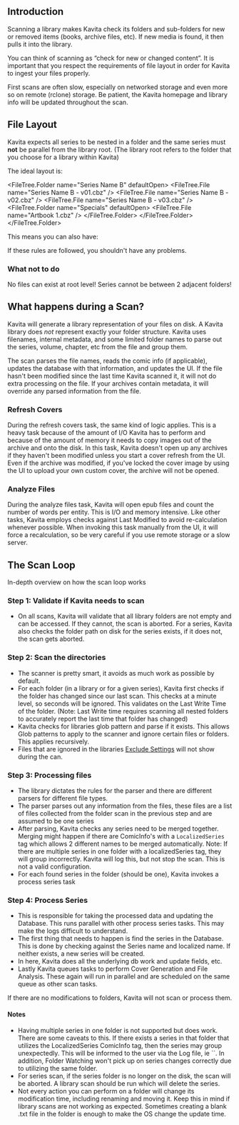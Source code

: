 

## Introduction
Scanning a library makes Kavita check its folders and sub-folders for new or removed items (books, archive files, etc). If new media is found, it then pulls it into the library.

You can think of scanning as “check for new or changed content”. It is important that you respect the requirements of file layout in order for Kavita to ingest your files properly.

<Callout type="info">
 First scans are often slow, especially on networked storage and even more so on remote (rclone) storage. Be patient, the Kavita homepage and library info will be updated throughout the scan.
</Callout>

## File Layout
Kavita expects all series to be nested in a folder and the same series must **not** be parallel from the library root. (The library root refers to the folder that you choose for a library within Kavita)

The ideal layout is:

<FileTree>
<FileTree.Folder name="Library Root" defaultOpen>
  <FileTree.Folder name="Series Name A" defaultOpen>
    <FileTree.File name="Series Name A - v01.cbz" />
    <FileTree.File name="Series Name A - v02.cbz" />
    <FileTree.File name="Series Name A - v03.cbz" />
    <FileTree.Folder name="Specials" defaultOpen>
      <FileTree.File name="Artbook 1.cbz" />
    </FileTree.Folder>
  </FileTree.Folder>
  
  <FileTree.Folder name="Series Name B" defaultOpen>
    <FileTree.File name="Series Name B - v01.cbz" />
    <FileTree.File name="Series Name B - v02.cbz" />
    <FileTree.File name="Series Name B - v03.cbz" />
    <FileTree.Folder name="Specials" defaultOpen>
      <FileTree.File name="Artbook 1.cbz" />
    </FileTree.Folder>
  </FileTree.Folder>
</FileTree.Folder>
</FileTree>

This means you can also have:

<FileTree>
<FileTree.Folder name="Library Root" defaultOpen>
  <FileTree.Folder name="Publisher A" defaultOpen>
    <FileTree.Folder name="Series Name A" defaultOpen>
      <FileTree.File name="Series Name A - v01.cbz" />
      <FileTree.File name="Series Name A - v02.cbz" />
      <FileTree.File name="Series Name A - v03.cbz" />
    </FileTree.Folder>
    <FileTree.Folder name="Series Name B" defaultOpen>
      <FileTree.File name="Oneshot.cbz" />
    </FileTree.Folder>
  </FileTree.Folder>
  <FileTree.Folder name="Publisher B" defaultOpen>
    <FileTree.Folder name="Series Name C" defaultOpen>
      <FileTree.File name="Series Name C - v01.cbz" />
      <FileTree.File name="Series Name C - v02.cbz" />
      <FileTree.File name="Series Name C - v03.cbz" />
    </FileTree.Folder>
    <FileTree.Folder name="Series D" defaultOpen>
      <FileTree.File name="Artbook 1.cbz" />
    </FileTree.Folder>
  </FileTree.Folder>
</FileTree.Folder>
</FileTree>

If these rules are followed, you shouldn't have any problems.

### What not to do

<Callout type="error">
 No files can exist at root level!

<FileTree>
<FileTree.Folder name="Library Root" defaultOpen>
<FileTree.File name="Series Name A - v01.cbz" />
</FileTree.Folder>
</FileTree>
</Callout>



<Callout type="error">
  Series cannot be between 2 adjacent folders!

<FileTree>
<FileTree.Folder name="Library Root" defaultOpen>
  <FileTree.Folder name="Series Name A" defaultOpen>
    <FileTree.File name="Series Name A - v01.cbz" />
  </FileTree.Folder>
  <FileTree.Folder name="Series Name A" defaultOpen>
    <FileTree.File name="Series Name A - v02.cbz" />
  </FileTree.Folder>
</FileTree.Folder>
</FileTree>


</Callout>

## What happens during a Scan?
Kavita will generate a library representation of your files on disk. A Kavita library does _not_ represent exactly your folder structure. Kavita uses filenames, internal metadata, and some limited folder names to parse out the series, volume, chapter, etc from the file and group them.

The scan parses the file names, reads the comic info (if applicable), updates the database with that information, and updates the UI. 
If the file hasn't been modified since the last time Kavita scanned it, it will not do extra processing on the file. 
If your archives contain metadata, it will override any parsed information from the file.

### Refresh Covers
During the refresh covers task, the same kind of logic applies. This is a heavy task because of the amount of I/O Kavita has to perform and because of the amount of memory it needs to copy images out of the archive and onto the disk.
In this task, Kavita doesn't open up any archives if they haven't been modified unless you start a cover refresh from the UI. Even if the archive was modified, if you've locked the cover image by using the UI to upload your own custom cover, the archive will not be opened.

### Analyze Files
During the analyze files task, Kavita will open epub files and count the number of words per entity. This is I/O and memory intensive. Like other tasks, Kavita employs checks against Last Modified to avoid re-calculation whenever possible. When invoking this task manually from the UI, it will force a recalculation, so be very careful if you use remote storage or a slow server.

## The Scan Loop
In-depth overview on how the scan loop works

### Step 1: Validate if Kavita needs to scan
- On all scans, Kavita will validate that all library folders are not empty and can be accessed. If they cannot, the scan is aborted. For a series, Kavita also checks the folder path on disk for the series exists, if it does not, the scan gets aborted. 

### Step 2: Scan the directories
- The scanner is pretty smart, it avoids as much work as possible by default. 
- For each folder (in a library or for a given series), Kavita first checks if the folder has changed since our last scan. This checks at a minute level, so seconds will be ignored. This validates on the Last Write Time of the folder. (Note: Last Write time requires scanning all nested folders to accurately report the last time that folder has changed)
- Kavita checks for libraries glob pattern and parse if it exists. This allows Glob patterns to apply to the scanner and ignore certain files or folders. This applies recursively.
- Files that are ignored in the libraries [Exclude Settings](../guides/admin-settings/libraries.mdx#exclude-patterns) will not show during the can.

### Step 3: Processing files
- The library dictates the rules for the parser and there are different parsers for different file types. 
- The parser parses out any information from the files, these files are a list of files collected from the folder scan in the previous step and are assumed to be one series
- After parsing, Kavita checks any series need to be merged together. Merging might happen if there are ComicInfo's with a `LocalizedSeries` tag which allows 2 different names to be merged automatically. Note: If there are multiple series in one folder with a localizedSeries tag, they will group incorrectly. Kavita will log this, but not stop the scan. This is not a valid configuration.
- For each found series in the folder (should be one), Kavita invokes a process series task

### Step 4: Process Series
- This is responsible for taking the processed data and updating the Database. This runs parallel with other process series tasks. This may make the logs difficult to understand.
- The first thing that needs to happen is find the series in the Database. This is done by checking against the Series name and localized name. If neither exists, a new series will be created.
- In here, Kavita does all the underlying db work and update fields, etc.
- Lastly Kavita queues tasks to perform Cover Generation and File Analysis. These again will run in parallel and are scheduled on the same queue as other scan tasks. 

<Callout type="info" emoji="ℹ️">
  If there are no modifications to folders, Kavita will not scan or process them.
</Callout>

#### Notes
- Having multiple series in one folder is not supported but does work. There are some caveats to this. If there exists a series in that folder that utilizes the LocalizedSeries ComicInfo tag, then the series may group unexpectedly. This will be informed to the user via the Log file, ie ``. In addition, Folder Watching won't pick up on series changes correctly due to utilizing the same folder. 
- For series scan, if the series folder is no longer on the disk, the scan will be aborted. A library scan should be run which will delete the series. 
- Not every action you can perform on a folder will change its modification time, including renaming and moving it. Keep this in mind if library scans are not working as expected. Sometimes creating a blank .txt file in the folder is enough to make the OS change the update time. 